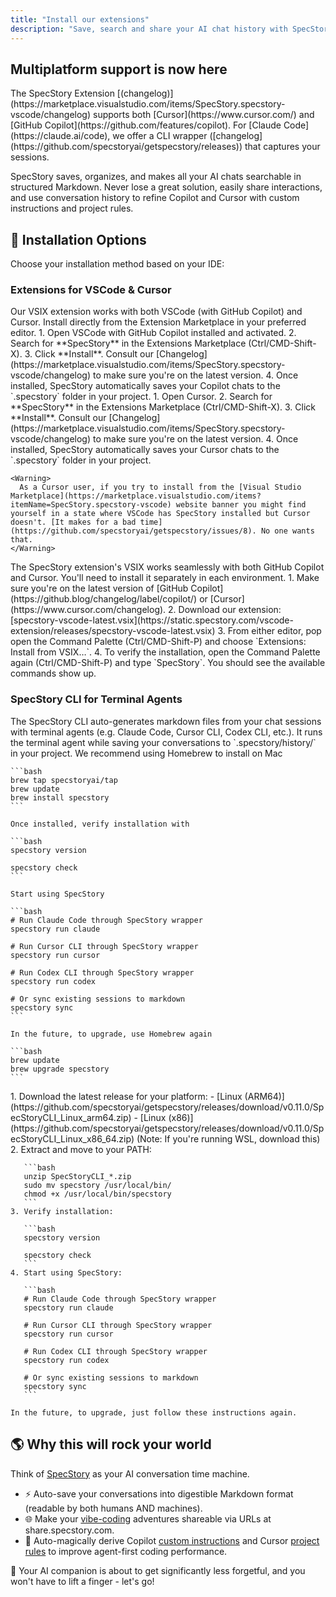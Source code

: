 ```yaml
---
title: "Install our extensions"
description: "Save, search and share your AI chat history with SpecStory."
---
```


## Multiplatform support is now here

<Note>
  The SpecStory Extension [(changelog)](https://marketplace.visualstudio.com/items/SpecStory.specstory-vscode/changelog) supports both [Cursor](https://www.cursor.com/) and [GitHub Copilot](https://github.com/features/copilot). For [Claude Code](https://claude.ai/code), we offer a CLI wrapper ([changelog](https://github.com/specstoryai/getspecstory/releases)) that captures your sessions.
</Note>

SpecStory saves, organizes, and makes all your AI chats searchable in structured Markdown. Never lose a great solution, easily share interactions, and use conversation history to refine Copilot and Cursor with custom instructions and project rules.

## 🍦 Installation Options

Choose your installation method based on your IDE:

### Extensions for VSCode & Cursor

<Info>
  Our VSIX extension works with both VSCode (with GitHub Copilot) and Cursor. Install directly from the Extension Marketplace in your preferred editor.
</Info>

<Tabs>
  <Tab title="VSCode + Copilot">
    1. Open VSCode with GitHub Copilot installed and activated.
    2. Search for **SpecStory** in the Extensions Marketplace (Ctrl/CMD-Shift-X).
    3. Click **Install**. Consult our [Changelog](https://marketplace.visualstudio.com/items/SpecStory.specstory-vscode/changelog) to make sure you're on the latest version.
    4. Once installed, SpecStory automatically saves your Copilot chats to the `.specstory` folder in your project.
  </Tab>
  <Tab title="Cursor">
    1. Open Cursor.
    2. Search for **SpecStory** in the Extensions Marketplace (Ctrl/CMD-Shift-X).
    3. Click **Install**. Consult our [Changelog](https://marketplace.visualstudio.com/items/SpecStory.specstory-vscode/changelog) to make sure you're on the latest version.
    4. Once installed, SpecStory automatically saves your Cursor chats to the `.specstory` folder in your project.

    <Warning>
      As a Cursor user, if you try to install from the [Visual Studio Marketplace](https://marketplace.visualstudio.com/items?itemName=SpecStory.specstory-vscode) website banner you might find yourself in a state where VSCode has SpecStory installed but Cursor doesn't. [It makes for a bad time](https://github.com/specstoryai/getspecstory/issues/8). No one wants that.
    </Warning>
  </Tab>
  <Tab title="Manual VSIX Install">
    <Tip>
      The SpecStory extension's VSIX works seamlessly with both GitHub Copilot and Cursor. You'll need to install it separately in each environment.
    </Tip>
    1. Make sure you're on the latest version of [GitHub Copilot](https://github.blog/changelog/label/copilot/) or [Cursor](https://www.cursor.com/changelog).
    2. Download our extension: [specstory-vscode-latest.vsix](https://static.specstory.com/vscode-extension/releases/specstory-vscode-latest.vsix)
    3. From either editor, pop open the Command Palette (Ctrl/CMD-Shift-P) and choose `Extensions: Install from VSIX…`.
    4. To verify the installation, open the Command Palette again (Ctrl/CMD-Shift-P) and type `SpecStory`. You should see the available commands show up.
  </Tab>
</Tabs>

### SpecStory CLI for Terminal Agents

<Info>
  The SpecStory CLI auto-generates markdown files from your chat sessions with terminal agents (e.g. Claude Code, Cursor CLI, Codex CLI, etc.). It runs the terminal agent while saving your conversations to `.specstory/history/` in your project.
</Info>

<Tabs>
  <Tab title="Install with Homebrew">
    We recommend using Homebrew to install on Mac

    ```bash
    brew tap specstoryai/tap
    brew update
    brew install specstory
    ```

    Once installed, verify installation with

    ```bash
    specstory version
    
    specstory check
    ```

    Start using SpecStory

    ```bash
    # Run Claude Code through SpecStory wrapper
    specstory run claude
    
    # Run Cursor CLI through SpecStory wrapper
    specstory run cursor
    
    # Run Codex CLI through SpecStory wrapper
    specstory run codex
    
    # Or sync existing sessions to markdown
    specstory sync
    ```

    In the future, to upgrade, use Homebrew again

    ```bash
    brew update
    brew upgrade specstory
    ```
  </Tab>
  <Tab title="Download Linux/WSL Binary">
    1. Download the latest release for your platform:
       - [Linux (ARM64)](https://github.com/specstoryai/getspecstory/releases/download/v0.11.0/SpecStoryCLI_Linux_arm64.zip)
       - [Linux (x86)](https://github.com/specstoryai/getspecstory/releases/download/v0.11.0/SpecStoryCLI_Linux_x86_64.zip) (Note: If you're running WSL, download this)
    2. Extract and move to your PATH:

       ```bash
       unzip SpecStoryCLI_*.zip
       sudo mv specstory /usr/local/bin/
       chmod +x /usr/local/bin/specstory
       ```
    3. Verify installation:

       ```bash
       specstory version
       
       specstory check
       ```
    4. Start using SpecStory:

       ```bash
       # Run Claude Code through SpecStory wrapper
       specstory run claude
       
       # Run Cursor CLI through SpecStory wrapper
       specstory run cursor
       
       # Run Codex CLI through SpecStory wrapper
       specstory run codex
       
       # Or sync existing sessions to markdown
       specstory sync
       ```

    In the future, to upgrade, just follow these instructions again.
  </Tab>
</Tabs>

## 🌎 Why this will rock your world

Think of [SpecStory](https://specstory.com) as your AI conversation time machine.

- ⚡ Auto-save your conversations into digestible Markdown format (readable by both humans AND machines).
- 🌐 Make your [vibe-coding](https://x.com/karpathy/status/1886192184808149383) adventures shareable via URLs at share.specstory.com.
- 🧪 Auto-magically derive Copilot [custom instructions](https://code.visualstudio.com/docs/copilot/copilot-customization) and Cursor [project rules](https://docs.cursor.com/context/rules-for-ai#project-rules-recommended) to improve agent-first coding performance.

🧠 Your AI companion is about to get significantly less forgetful, and you won't have to lift a finger - let's go!